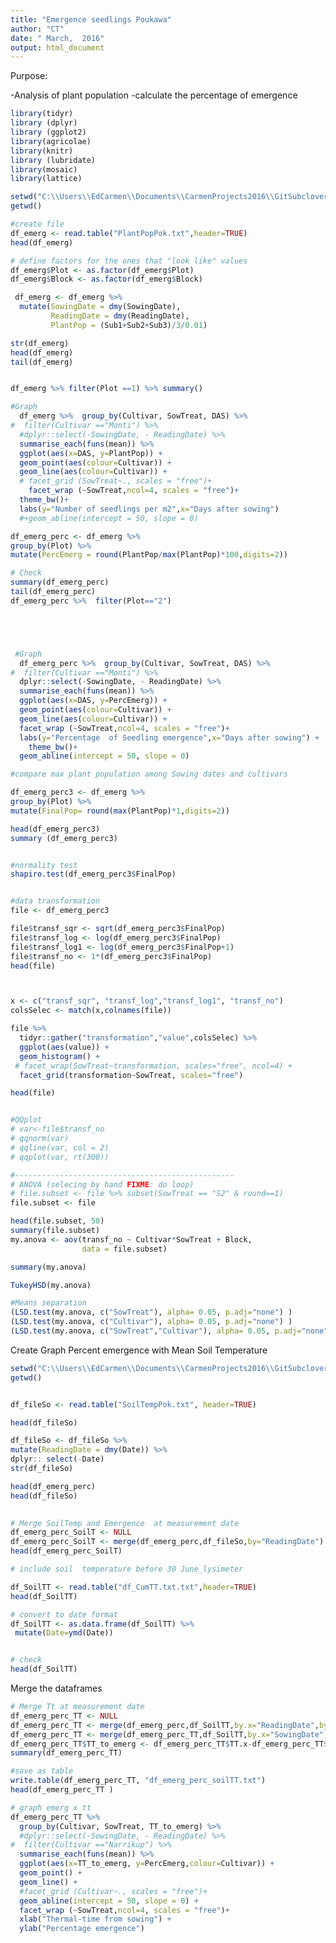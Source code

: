 ```yaml
---
title: "Emergence seedlings Poukawa"
author: "CT"
date: " March,  2016"
output: html_document
---
```


Purpose:

-Analysis of plant population 
-calculate the percentage of emergence 



```r
library(tidyr)
library (dplyr)
library (ggplot2)
library(agricolae)
library(knitr)
library (lubridate)
library(mosaic)
library(lattice)
```


```r
setwd("C:\\Users\\EdCarmen\\Documents\\CarmenProjects2016\\GitSubclover\\EmergencePoukawa")
getwd()

#create file
df_emerg <- read.table("PlantPopPok.txt",header=TRUE)
head(df_emerg)

# define factors for the ones that "look like" values
df_emerg$Plot <- as.factor(df_emerg$Plot)
df_emerg$Block <- as.factor(df_emerg$Block)

 df_emerg <- df_emerg %>%
  mutate(SowingDate = dmy(SowingDate), 
         ReadingDate = dmy(ReadingDate),
         PlantPop = (Sub1+Sub2+Sub3)/3/0.01)

str(df_emerg)
head(df_emerg)
tail(df_emerg)


df_emerg %>% filter(Plot ==1) %>% summary()

#Graph         
  df_emerg %>%  group_by(Cultivar, SowTreat, DAS) %>%
#  filter(Cultivar =="Monti") %>%
  #dplyr::select(-SowingDate, - ReadingDate) %>%
  summarise_each(funs(mean)) %>%
  ggplot(aes(x=DAS, y=PlantPop)) + 
  geom_point(aes(colour=Cultivar)) +
  geom_line(aes(colour=Cultivar)) +
  # facet_grid (SowTreat~., scales = "free")+
    facet_wrap (~SowTreat,ncol=4, scales = "free")+
  theme_bw()+
  labs(y="Number of seedlings per m2",x="Days after sowing") 
  #+geom_abline(intercept = 50, slope = 0)

```


```r

df_emerg_perc <- df_emerg %>%
group_by(Plot) %>%
mutate(PercEmerg = round(PlantPop/max(PlantPop)*100,digits=2))

# Check
summary(df_emerg_perc)
tail(df_emerg_perc)
df_emerg_perc %>%  filter(Plot=="2")





 #Graph         
  df_emerg_perc %>%  group_by(Cultivar, SowTreat, DAS) %>%
#  filter(Cultivar =="Monti") %>%
  dplyr::select(-SowingDate, - ReadingDate) %>%
  summarise_each(funs(mean)) %>%
  ggplot(aes(x=DAS, y=PercEmerg)) + 
  geom_point(aes(colour=Cultivar)) +
  geom_line(aes(colour=Cultivar)) +
  facet_wrap (~SowTreat,ncol=4, scales = "free")+
  labs(y="Percentage  of Seedling emergence",x="Days after sowing") +
    theme_bw()+
  geom_abline(intercept = 50, slope = 0)

```


```r

#compare max plant population among Sowing dates and cultivars

df_emerg_perc3 <- df_emerg %>%
group_by(Plot) %>%
mutate(FinalPop= round(max(PlantPop)*1,digits=2))

head(df_emerg_perc3)
summary (df_emerg_perc3)


#normality test
shapiro.test(df_emerg_perc3$FinalPop)


#data transformation
file <- df_emerg_perc3

file$transf_sqr <- sqrt(df_emerg_perc3$FinalPop)
file$transf_log <- log(df_emerg_perc3$FinalPop)
file$transf_log1 <- log(df_emerg_perc3$FinalPop+1)
file$transf_no <- 1*(df_emerg_perc3$FinalPop)
head(file)



x <- c("transf_sqr", "transf_log","transf_log1", "transf_no")
colsSelec <- match(x,colnames(file))

file %>%
  tidyr::gather("transformation","value",colsSelec) %>%
  ggplot(aes(value)) + 
  geom_histogram() +
 # facet_wrap(SowTreat~transformation, scales="free", ncol=4) +
  facet_grid(transformation~SowTreat, scales="free")

head(file)


#QQplot
# var<-file$transf_no
# qqnorm(var)
# qqline(var, col = 2)
# qqplot(var, rt(300))

#-------------------------------------------------
# ANOVA (selecing by hand FIXME: do loop)
# file.subset <- file %>% subset(SowTreat == "S2" & round==1)
file.subset <- file 

head(file.subset, 50)
summary(file.subset)
my.anova <- aov(transf_no ~ Cultivar*SowTreat + Block, 
                data = file.subset)

summary(my.anova)

TukeyHSD(my.anova)

#Means separation 
(LSD.test(my.anova, c("SowTreat"), alpha= 0.05, p.adj="none") ) 
(LSD.test(my.anova, c("Cultivar"), alpha= 0.05, p.adj="none") )
(LSD.test(my.anova, c("SowTreat","Cultivar"), alpha= 0.05, p.adj="none"))


```




Create Graph Percent emergence with Mean Soil Temperature 
```r

setwd("C:\\Users\\EdCarmen\\Documents\\CarmenProjects2016\\GitSubclover")
getwd()


df_fileSo <- read.table("SoilTempPok.txt", header=TRUE)

head(df_fileSo)

df_fileSo <- df_fileSo %>%
mutate(ReadingDate = dmy(Date)) %>%
dplyr:: select(-Date)
str(df_fileSo)

head(df_emerg_perc)
head(df_fileSo)

 
# Merge SoilTemp and Emergence  at measurement date
df_emerg_perc_SoilT <- NULL
df_emerg_perc_SoilT <- merge(df_emerg_perc,df_fileSo,by="ReadingDate")
head(df_emerg_perc_SoilT)


```



```r
# include soil  temperature before 30 June_lysimeter  

df_SoilTT <- read.table("df_CumTT.txt.txt",header=TRUE)
head(df_SoilTT)

# convert to date format
df_SoilTT <- as.data.frame(df_SoilTT) %>%
 mutate(Date=ymd(Date))


# check
head(df_SoilTT)


```

Merge the dataframes 

```r

# Merge Tt at measurement date
df_emerg_perc_TT <- NULL
df_emerg_perc_TT <- merge(df_emerg_perc,df_SoilTT,by.x="ReadingDate",by.y="Date")
df_emerg_perc_TT <- merge(df_emerg_perc_TT,df_SoilTT,by.x="SowingDate",by.y="Date")
df_emerg_perc_TT$TT_to_emerg <- df_emerg_perc_TT$TT.x-df_emerg_perc_TT$TT.y
summary(df_emerg_perc_TT)

#save as table 
write.table(df_emerg_perc_TT, "df_emerg_perc_soilTT.txt")
head(df_emerg_perc_TT )

# graph emerg x tt
df_emerg_perc_TT %>%
  group_by(Cultivar, SowTreat, TT_to_emerg) %>%
  #dplyr::select(-SowingDate, - ReadingDate) %>%
#  filter(Cultivar =="Narrikup") %>%
  summarise_each(funs(mean)) %>%
  ggplot(aes(x=TT_to_emerg, y=PercEmerg,colour=Cultivar)) + 
  geom_point() +
  geom_line() +
  #facet_grid (Cultivar~., scales = "free")+
  geom_abline(intercept = 50, slope = 0) +
  facet_wrap (~SowTreat,ncol=4, scales = "free")+
  xlab("Thermal-time from sowing") +
  ylab("Percentage emergence")


```
